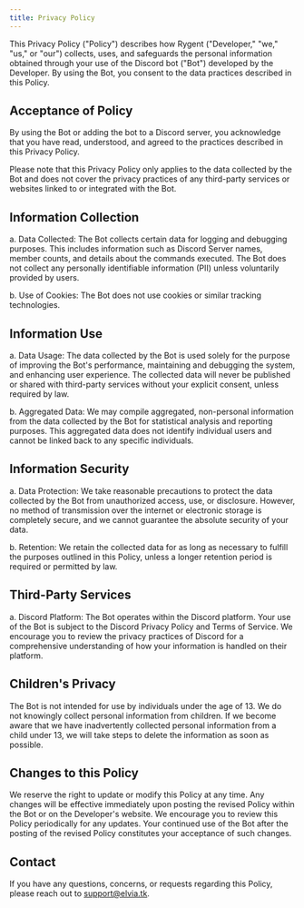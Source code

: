 ```yaml
---
title: Privacy Policy
---
```


This Privacy Policy ("Policy") describes how Rygent ("Developer," "we," "us," or "our") collects, uses, and safeguards the personal information obtained through your use of the Discord bot ("Bot") developed by the Developer. By using the Bot, you consent to the data practices described in this Policy.

## Acceptance of Policy

By using the Bot or adding the bot to a Discord server, you acknowledge that you have read, understood, and agreed to the practices described in this Privacy Policy.

Please note that this Privacy Policy only applies to the data collected by the Bot and does not cover the privacy practices of any third-party services or websites linked to or integrated with the Bot.

## Information Collection

a. Data Collected: The Bot collects certain data for logging and debugging purposes. This includes information such as Discord Server names, member counts, and details about the commands executed. The Bot does not collect any personally identifiable information (PII) unless voluntarily provided by users.

b. Use of Cookies: The Bot does not use cookies or similar tracking technologies.

## Information Use

a. Data Usage: The data collected by the Bot is used solely for the purpose of improving the Bot's performance, maintaining and debugging the system, and enhancing user experience. The collected data will never be published or shared with third-party services without your explicit consent, unless required by law.

b. Aggregated Data: We may compile aggregated, non-personal information from the data collected by the Bot for statistical analysis and reporting purposes. This aggregated data does not identify individual users and cannot be linked back to any specific individuals.

## Information Security

a. Data Protection: We take reasonable precautions to protect the data collected by the Bot from unauthorized access, use, or disclosure. However, no method of transmission over the internet or electronic storage is completely secure, and we cannot guarantee the absolute security of your data.

b. Retention: We retain the collected data for as long as necessary to fulfill the purposes outlined in this Policy, unless a longer retention period is required or permitted by law.

## Third-Party Services

a. Discord Platform: The Bot operates within the Discord platform. Your use of the Bot is subject to the Discord Privacy Policy and Terms of Service. We encourage you to review the privacy practices of Discord for a comprehensive understanding of how your information is handled on their platform.

## Children's Privacy

The Bot is not intended for use by individuals under the age of 13. We do not knowingly collect personal information from children. If we become aware that we have inadvertently collected personal information from a child under 13, we will take steps to delete the information as soon as possible.

## Changes to this Policy

We reserve the right to update or modify this Policy at any time. Any changes will be effective immediately upon posting the revised Policy within the Bot or on the Developer's website. We encourage you to review this Policy periodically for any updates. Your continued use of the Bot after the posting of the revised Policy constitutes your acceptance of such changes.

## Contact

If you have any questions, concerns, or requests regarding this Policy, please reach out to support@elvia.tk.
